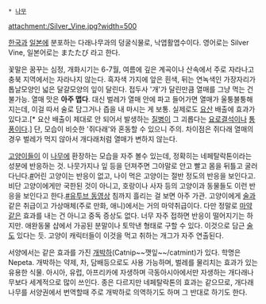  * [[나무]]

attachment:/Silver_Vine.jpg?width=500

[[한국]]과 [[일본]]에 분포하는 다래나무과의 덩굴식물로, 낙엽활엽수이다. 영어로는 Silver Vine, 일본어로는 またたび 라고 한다.

꽃말은 꿈꾸는 심정, 개화시기는 6-7월, 여름에 깊은 계곡이나 산속에서 주로 자라나고 충북 지역에서는 자라나지 않는다. 흑자색 가지에 앞은 흰색, 뒤는 연녹색인 가장자리가 톱날모양인 넓은 달걀모양의 잎이 달린다. 접두사 '개'가 달린만큼 열매를 그냥 먹는 건 불가능. 열매 맛은 '''아주 맵다'''. 대신 벌레가 열매 안에 파고 들어가면 열매가 울퉁불퉁해지는데, 이걸 따서 술로 담그거나 즙을 내 마시는 게 보통. 실제로도 [[요산]] 배출에 효과가 있다고.[* 요산 배출이 제대로 안 되어서 발생하는 [[질병]]이 그 괴롭다는 [[요로결석]]이나 [[통풍]]이다.] 단, 모습이 비슷한 '쥐다래'와 혼동할 수 있으니 주의. 차이점은 쥐다래 열매의 경우 벌레가 먹지 않아서 개다래처럼 열매가 변하지 않는다.

[[고양이]]들이 이 [[나무]]에 환장하는 모습을 자주 볼수 있는데, 정확히는 네페탈락톤이라는 성분에 반응하는 것. 나뭇가지나 잎 등을 던져주면 그야말로 안고 빨고 몸을 뒤틀고 굴러다닌다.[http://tvple.com/62796 #]어린 고양이는 반응이 없고, 나이 먹은 고양이는 절반 정도의 반응을 보인다고. 비단 고양이에게만 국한된 것이 아니고, 호랑이나 사자 등의 고양이과 동물들도 이런 반응을 보인다고 한다.[http://www.youtube.com/watch?v=tklx3j7kgJY #유투브 동영상] 침까지 흘리는 걸 보면 아주 가관. 고양이에게 [[술]]과 같은 취급이고 가상매체(주로 만화, 애니)에서는 거의 마약취급이다. 다만 정말로 [[마약]]같은 효과를 내는 건 아니고 중독 증상도 없다. 너무 자주 접하면 반응이 떨어지기는 하지만. 애완동물 샵에서 가공된 분말이나 토막낸 형태로 구할 수 있다. 이것으로 담근 [[술]]도 있다는 듯. 고양이 캐릭터들이 이것을 먹고 취하는 개그가 자주 연출된다.

서양에서는 같은 효과를 가진 [[개박하]](Catnip~~깻잎~~/catmint)가 있다. 학명은 Nepeta. 
개박하는 약제, 차, 담배등으로도 사용 가능하며, 벌레를 물리치는 효과가 있는 유용한 식물. 아시아, 유럽, 아프리카에 자생하며 극동아시아에서만 자생하는 개다래나무보다 세계적으로 많이 쓰인다.
종은 다르지만 네페탈락톤의 효과는 같으므로, 개다래나무를 서양권에서 번역할때 주로 개박하로 의역하기도 하며 그 반대로 하기도 한다. 
